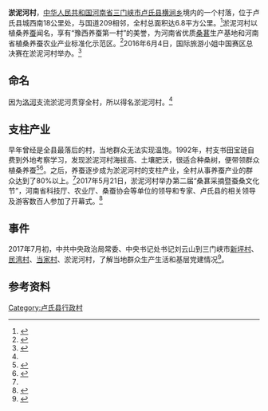 {{coord|33.95121|110.96940|display=title}}
'''淤泥河村'''，[[中华人民共和国|中华人民共和国]][[河南省|河南省]][[三门峡市|三门峡市]][[卢氏县|卢氏县]][[横涧乡|横涧乡]]境内的一个村落，位于卢氏县城西南18公里处，与国道209相邻，全村总面积达6.8平方公里。<ref>{{Cite web|title=三门峡卢氏县横涧乡淤泥河村|url=https://4g.dahe.cn/news/20170712108471551|accessdate=2021-02-10|author=|date=2017-07-12|format=|publisher=大河网|language=}}</ref>淤泥河村以植桑养[[蚕|蚕]]闻名，享有“豫西养蚕第一村”的美誉，为河南省优质[[桑葚|桑葚]]生产基地和河南省植桑养蚕农业产业标准化示范区。<ref>{{Cite web|title=旅游扶贫让卢氏贫困群众过上好日子（下）|url=https://www.henandaily.cn/content/yejie/2017/1227/81867.html|accessdate=2021-02-10|author=|date=2017-12-27|format=|publisher=河南日报|language=}}</ref>2016年6月4日，国际旅游小姐中国赛区总决赛在淤泥河村举办。<ref name=":0">{{Cite web|title=巡游淤泥河采桑养蚕旅姐加盟卢氏脱贫战|url=http://www.xibujuece.com/m/view.php?aid=1962|accessdate=2021-02-10|author=|date=2016-06-06|format=|publisher=西部决策网|language=}}</ref>

== 命名 ==
因为[[洛河|洛河]]支流淤泥河贯穿全村，所以得名淤泥河村。<ref name=":0" />

== 支柱产业 ==
早年曾经是全县最落后的村，当地群众无法实现温饱。1992年，村支书田宝琏自费到外地考察学习，发现淤泥河村海拔高、土壤肥沃，很适合种桑树，便带领群众植桑养蚕<ref>{{Cite web|title=河南一村支书变身科技达人 科技养蚕带村民致富|url=http://www.chinanews.com/sh/2014/12-04/6844615.shtml|accessdate=2021-02-10|work=中新网|archive-date=2015-04-11|archive-url=https://web.archive.org/web/20150411154817/http://www.chinanews.com/sh/2014/12-04/6844615.shtml|dead-url=no}}</ref><ref>{{Cite book|title=河南中青年领导干部论坛|last=牛安生，臧安民主编|first=|publisher=北京：中国广播电视出版社|year=2004.09|isbn=7-5043-4143-6|location=|pages=605}}</ref>。之后，养蚕逐步成为淤泥河村的支柱产业，全村从事养蚕产业的群众达到了80%以上。<ref name=":0" />2017年5月21日，淤泥河村举办第二届“桑葚采摘暨蚕桑文化节”，河南省科技厅、农业厅、桑蚕协会等单位的领导和专家、卢氏县的相关领导及游客数百人参加了开幕式。<ref>{{Cite web|title=卢氏县横涧乡淤泥河村第二届“桑葚采摘暨蚕桑文化节”开幕|url=https://4g.dahe.cn/news/20170522108422219|accessdate=2021-02-10|author=|date=2017-05-22|format=|publisher=大河网|language=}}</ref>

== 事件 ==
2017年7月初，中共中央政治局常委、中央书记处书记刘云山到三门峡市[[新坪村|新坪村]]、[[民湾村|民湾村]]、[[当家村|当家村]]、淤泥河村，了解当地群众生产生活和基层党建情况<ref>{{Cite web|title=刘云山:抓党建促脱贫 苦干实干带群众致富奔小康-中新网|url=http://www.chinanews.com/gn/2017/07-06/8270135.shtml|accessdate=2021-02-10|work=中新网|archive-date=2017-07-06|archive-url=https://web.archive.org/web/20170706093549/http://www.chinanews.com/gn/2017/07-06/8270135.shtml|dead-url=no}}</ref>。
==参考资料==
{{reflist}}

[[Category:卢氏县行政村|Category:卢氏县行政村]]